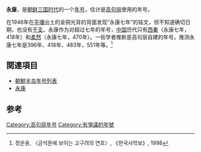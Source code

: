{{weasel|time=2012-04-29T15:06:43+00:00}}
'''永康'''，是[[朝鲜三国时代|朝鲜三国时代]]的一个[[年号|年号]]，估计是[[高句丽|高句丽]]使用的年号。

在1946年在[[平壤|平壤]]出土的金铜光背的背面发现“永康七年”的铭文，但不知道确切日期，也没有[[干支|干支]]。永康作为对超过七年的年号，[[中国|中国]]历代只有[[西秦|西秦]]（永康七年，418年）和[[柔然|柔然]]（永康七年，470年）。一些学者推断是高句丽自建的年号，推测永康七年是396年、418年、483年，551年等。<ref>정운용, 〈금석문에 보이는 고구려의 연호〉, 《한국사학보》, 1998</ref>

== 関連項目 ==
* [[朝鮮半岛年号列表|朝鮮半岛年号列表]]
* [[永康|永康]]

== 参考 ==
{{Reflist|2}}
{{朝鮮半島年號}}
[[Category:高句丽年号|Category:高句丽年号]]
[[Category:有爭議的年號|Category:有爭議的年號]]